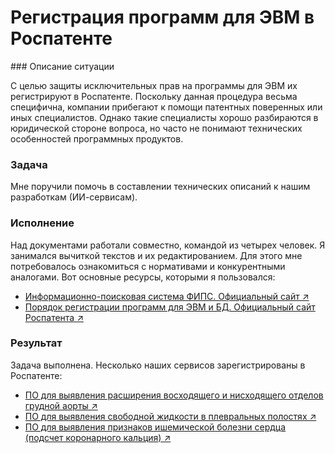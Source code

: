 
# Регистрация программ для ЭВМ в Роспатенте

<Steps>
### Описание ситуации

С целью защиты исключительных прав на программы для ЭВМ их регистрируют в Роспатенте. Поскольку данная процедура весьма специфична, компании прибегают к помощи патентных поверенных или иных специалистов. Однако такие специалисты хорошо разбираются в юридической стороне вопроса, но часто не понимают технических особенностей программных продуктов.

### Задача

Мне поручили помочь в составлении технических описаний к нашим разработкам (ИИ-сервисам).

### Исполнение

Над документами работали совместно, командой из четырех человек. Я занимался вычиткой текстов и их редактированием. Для этого мне потребовалось ознакомиться с нормативами и конкурентными аналогами. Вот основные ресурсы, которыми я пользовался:

- [Информационно-поисковая система ФИПС. Официальный сайт ↗](https://www1.fips.ru/elektronnye-servisy/informatsionno-poiskovaya-sistema/)
- [Порядок регистрации программ для ЭВМ и БД. Официальный сайт Роспатента ↗](https://rospatent.gov.ru/ru/stateservices/gosudarstvennaya-registraciya-programmy-dlya-elektronnyh-vychislitelnyh-mashin-ili-bazy-dannyh-i-vydacha-svidetelstv-o-gosudarstvennoy-registracii-programmy-dlya-elektronnyh-vychislitelnyh-mashin-ili-bazy-dannyh-ih-dublikatov)

### Результат

Задача выполнена. Несколько наших сервисов зарегистрированы в Роспатенте:

- [ПО для выявления расширения восходящего и нисходящего отделов грудной аорты ↗](https://new.fips.ru/registers-doc-view/fips_servlet?DB=EVM&DocNumber=2023683735&TypeFile=html)
- [ПО для выявления свободной жидкости в плевральных полостях ↗](https://new.fips.ru/registers-doc-view/fips_servlet?DB=EVM&DocNumber=2023683736&TypeFile=html)
- [ПО для выявления признаков ишемической болезни сердца (подсчет коронарного кальция) ↗](https://new.fips.ru/registers-doc-view/fips_servlet?DB=EVM&DocNumber=2023683737&TypeFile=html)

</Steps>